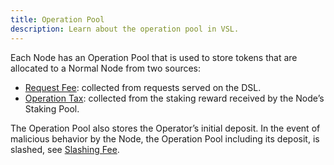 ```yaml
---
title: Operation Pool
description: Learn about the operation pool in VSL.
---
```


Each Node has an Operation Pool that is used to store tokens that are allocated to a Normal Node from two sources:

- [Request Fee](/guide/core/concepts/fee-and-calculation/request-fee): collected from requests served on the DSL.
- [Operation Tax](/guide/core/concepts/fee-and-calculation/operation-tax): collected from the staking reward received by the Node’s Staking Pool.

The Operation Pool also stores the Operator’s initial deposit. In the event of malicious behavior by the Node, the Operation Pool including its deposit, is slashed, see [Slashing Fee](/guide/core/concepts/fee-and-calculation/slash-fee).
